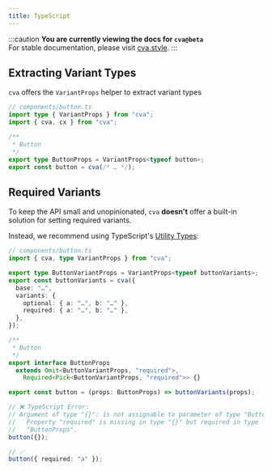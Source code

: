 ```yaml
---
title: TypeScript
---
```



:::caution
**You are currently viewing the docs for `cva@beta`**  
For stable documentation, please visit [cva.style](https://cva.style).
:::

<Carbon />

## Extracting Variant Types

`cva` offers the `VariantProps` helper to extract variant types

```ts
// components/button.ts
import type { VariantProps } from "cva";
import { cva, cx } from "cva";

/**
 * Button
 */
export type ButtonProps = VariantProps<typeof button>;
export const button = cva(/* … */);
```

## Required Variants

To keep the API small and unopinionated, `cva` **doesn't** offer a built-in solution for setting required variants.

Instead, we recommend using TypeScript's [Utility Types](https://www.typescriptlang.org/docs/handbook/utility-types.html):

```ts
// components/button.ts
import { cva, type VariantProps } from "cva";

export type ButtonVariantProps = VariantProps<typeof buttonVariants>;
export const buttonVariants = cva({
  base: "…",
  variants: {
    optional: { a: "…", b: "…" },
    required: { a: "…", b: "…" },
  },
});

/**
 * Button
 */
export interface ButtonProps
  extends Omit<ButtonVariantProps, "required">,
    Required<Pick<ButtonVariantProps, "required">> {}

export const button = (props: ButtonProps) => buttonVariants(props);

// ❌ TypeScript Error:
// Argument of type "{}": is not assignable to parameter of type "ButtonProps".
//   Property "required" is missing in type "{}" but required in type
//   "ButtonProps".
button({});

// ✅
button({ required: "a" });
```
